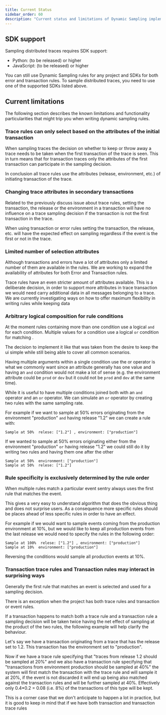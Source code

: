 ```yaml
---
title: Current Status
sidebar_order: 60
description: "Current status and limitations of Dynamic Sampling implementations."
---
```


## SDK support

Sampling distributed traces requires SDK support:

- Python: (to be released) or higher
- JavaScript: (to be released) or higher

<Alert level="info" title="Note">

You can still use Dynamic Sampling rules for any project and SDKs for both error and transaction rules. To sample distributed traces, you need to use one of the supported SDKs listed above.

</Alert>

## Current limitations

The following section describes the known limitations and functionality particularities that might trip you when
writing dynamic sampling rules.

### Trace rules can only select based on the attributes of the initial transaction

When sampling traces the decision on whether to keep or throw away a trace needs to be taken when the first transaction
of the trace is seen. This in turn means that for transaction traces only the attributes of the first transaction can
participate in the sampling decision.

In conclusion all trace rules use the attributes (release, environment, etc.) of initiating transaction of the trace.

### Changing trace attributes in secondary transactions

Related to the previously discuss issue about trace rules, setting the transaction, the release or the environment in a
transaction will have no influence on a trace sampling decision if the transaction is not the first transaction in the
trace.

When using transaction or error rules setting the transaction, the release, etc. will have the expected effect on
sampling regardless if the event is the first or not in the trace.

### Limited number of selection attributes

Although transactions and errors have a lot of attributes only a limited number of them are
available in the rules. We are working to expand the availability of attributes for both
Error and Transaction rules.

Trace rules have an even stricter amount of attributes available. This is a deliberate decision,
in order to support more attributes in trace transaction we would need carry additional data in
all messages belonging to a trace. We are currently investigating ways on how to offer maximum
flexibility in writing rules while keeping data

### Arbitrary logical composition for rule conditions

At the moment rules containing more than one condition use a logical `and` for each condition.
Multiple values for a condition use a logical `or` condition for matching .

The decision to implement it like that was taken from the desire to keep the ui simple while still being able to cover
all common scenarios.

Having multiple arguments within a single condition use the or operator is what we commonly want since an attribute
generally has one value and having an `and` condition would not make a lot of sense (e.g. the environment attribute
could be `prod` or `dev` but it could not be `prod` and `dev` at the same time).

While it is useful to have multiple conditions joined both with an `and` operator and an `or` operator. We can simulate
an `or` operator by creating two rules with the same sampling rate.

For example if we want to sample at 50% errors originating from the environment "production" `and` having release "1.2"
we can create a rule with:

```
Sample at 50%  relese: ["1.2"] , environment: ["production"]
```

If we wanted to sample at 50% errors originating either from the environment "production" `or` having release "1.2" we
could still do it by writing two rules and having them one after the other

```
Sample at 50%  environment: ["production"]
Sample at 50%  relese: ["1.2"]
```


### Rule specificity is exclusively determined by the rule order

When multiple rules match a particular event sentry always uses the first rule that matches the event.

This gives a very easy to understand algorithm that does the obvious thing and does not surprise users.
As a consequence more specific rules should be places ahead of less specific rules in order to have an effect.

For example if we would want to sample events coming from the production environment at 10%, but we would like
to keep all production events from the last release we would need to specify the rules in the following order:

```
Sample at 100%  relese: ["1.2"] , environment: ["production"]
Sample at 10%  environment: ["production"]
```

Reversing the conditions would sample all production events at 10%.

### Transaction trace rules and Transaction rules may interact in surprising ways

Generally the first rule that matches an event is selected and used for a sampling decision.

There is an exception when the project has both trace rules and transaction or event rules.

If a transaction happens to match both a trace rule and a transaction rule a sampling decision will
be taken twice having the net effect of sampling at the product of the two rules, the following example
will help clarify the behaviour.

Let's say we have a transaction originating from a trace that has the release set to 1.2. This transaction has
the environment set to "production".

Now if we have a trace rule specifying that "traces from release 1.2 should be sampled at 20%" and we also have
a transaction rule specifying that "transactions from environment production should be sampled at 40%" the system
will first match the transaction with the trace rule and will sample it at 20%, if the event is not discarded it will
end up being also matched against the transaction rules and will be further sampled at 40%. Effectively only 0.4*0.2 = 0.08
(i.e. 8%) of the transactions of this type will be kept.

This is a corner case that we don't anticipate to happen a lot in practice, but it is good to keep in mind that if we have
both transaction and transaction trace rules
